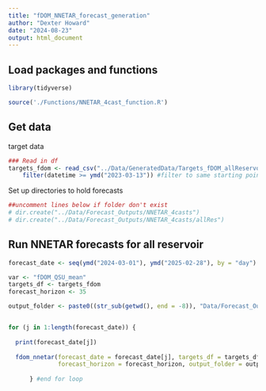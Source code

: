 ```yaml
---
title: "fDOM_NNETAR_forecast_generation"
author: "Dexter Howard"
date: "2024-08-23"
output: html_document
---
```



## Load packages and functions 

```r
library(tidyverse)

source('./Functions/NNETAR_4cast_function.R')

```


## Get data 

target data 
```r
### Read in df 
targets_fdom <- read_csv("../Data/GeneratedData/Targets_fDOM_allReservoirs.csv") |> 
    filter(datetime >= ymd("2023-03-13")) #filter to same starting point as AR and met regression


```



Set up directories to hold forecasts

```r
##uncomment lines below if folder don't exist
# dir.create("../Data/Forecast_Outputs/NNETAR_4casts")
# dir.create("../Data/Forecast_Outputs/NNETAR_4casts/allRes")

```


## Run NNETAR forecasts for all reservoir


```r

forecast_date <- seq(ymd("2024-03-01"), ymd("2025-02-28"), by = "day")

var <- "fDOM_QSU_mean"
targets_df <- targets_fdom
forecast_horizon <- 35

output_folder <- paste0((str_sub(getwd(), end = -8)), "Data/Forecast_Outputs/NNETAR_4casts/allRes/", "NNETAR_allRes_")


for (j in 1:length(forecast_date)) {
  
  print(forecast_date[j]) 
  
  fdom_nnetar(forecast_date = forecast_date[j], targets_df = targets_df, var = var, 
              forecast_horizon = forecast_horizon, output_folder = output_folder)
  
      } #end for loop


```



